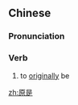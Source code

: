 ==Chinese==
{{zh-forms}}

===Pronunciation===
{{zh-pron
|m=yuánshì
|c=jyun4 si6
|mn=goân-sī
|cat=v
}}

===Verb===
{{zh-verb}}

# {{lb|zh|literary}} to [[originally]] be
#: {{zh-x|秦 原是 周{Zhōu}朝 的 一 個 諸侯國。|Qin '''was originally''' a vassal state of the Zhou dynasty.}}

[[zh:原是]]